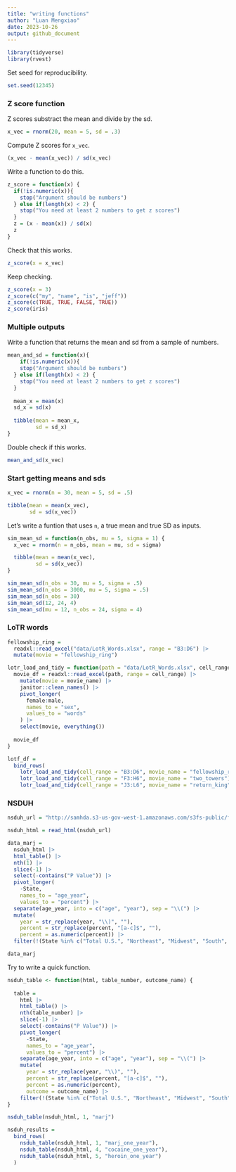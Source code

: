 ```yaml
---
title: "writing functions"
author: "Luan Mengxiao"
date: 2023-10-26
output: github_document
---
```


```r
library(tidyverse)
library(rvest)
```

Set seed for reproducibility.

```r
set.seed(12345)
```

### Z score function

Z scores substract the mean and divide by the sd.

```r
x_vec = rnorm(20, mean = 5, sd = .3)
```

Compute Z scores for `x_vec`.

```r
(x_vec - mean(x_vec)) / sd(x_vec)
```

Write a function to do this.

```r
z_score = function(x) {
  if(!is.numeric(x)){
    stop("Argument should be numbers")
  } else if(length(x) < 2) {
    stop("You need at least 2 numbers to get z scores")
  }
  z = (x - mean(x)) / sd(x)
  z
}
```

Check that this works.

```r
z_score(x = x_vec)
```

Keep checking.

```r
z_score(x = 3)
z_score(c("my", "name", "is", "jeff"))
z_score(c(TRUE, TRUE, FALSE, TRUE))
z_score(iris)
```

### Multiple outputs

Write a function that returns the mean and sd from a sample of numbers.

```r
mean_and_sd = function(x){
    if(!is.numeric(x)){
    stop("Argument should be numbers")
  } else if(length(x) < 2) {
    stop("You need at least 2 numbers to get z scores")
  }
  
  mean_x = mean(x)
  sd_x = sd(x)
  
  tibble(mean = mean_x,
         sd = sd_x)
}
```

Double check if this works.

```r
mean_and_sd(x_vec)
```

### Start getting means and sds

```r
x_vec = rnorm(n = 30, mean = 5, sd = .5)

tibble(mean = mean(x_vec),
       sd = sd(x_vec))
```

Let's write a funtion that uses `n`, a true mean and true SD as inputs.

```r
sim_mean_sd = function(n_obs, mu = 5, sigma = 1) {
  x_vec = rnorm(n = n_obs, mean = mu, sd = sigma)

  tibble(mean = mean(x_vec),
         sd = sd(x_vec))
}

sim_mean_sd(n_obs = 30, mu = 5, sigma = .5)
sim_mean_sd(n_obs = 3000, mu = 5, sigma = .5)
sim_mean_sd(n_obs = 30)
sim_mean_sd(12, 24, 4)
sim_mean_sd(mu = 12, n_obs = 24, sigma = 4)
```

### LoTR words

```r
fellowship_ring = 
  readxl::read_excel("data/LotR_Words.xlsx", range = "B3:D6") |>
  mutate(movie = "fellowship_ring")

lotr_load_and_tidy = function(path = "data/LotR_Words.xlsx", cell_range, movie_name) {
  movie_df = readxl::read_excel(path, range = cell_range) |>
    mutate(movie = movie_name) |>
    janitor::clean_names() |>
    pivot_longer(
      female:male,
      names_to = "sex",
      values_to = "words"
    ) |>
    select(movie, everything())
  
  movie_df
}

lotf_df = 
  bind_rows(
    lotr_load_and_tidy(cell_range = "B3:D6", movie_name = "fellowship_ring"),
    lotr_load_and_tidy(cell_range = "F3:H6", movie_name = "two_towers"),
    lotr_load_and_tidy(cell_range = "J3:L6", movie_name = "return_king"))
```

### NSDUH

```r
nsduh_url = "http://samhda.s3-us-gov-west-1.amazonaws.com/s3fs-public/field-uploads/2k15StateFiles/NSDUHsaeShortTermCHG2015.htm"

nsduh_html = read_html(nsduh_url)

data_marj = 
  nsduh_html |> 
  html_table() |> 
  nth(1) |>
  slice(-1) |> 
  select(-contains("P Value")) |>
  pivot_longer(
    -State,
    names_to = "age_year", 
    values_to = "percent") |>
  separate(age_year, into = c("age", "year"), sep = "\\(") |>
  mutate(
    year = str_replace(year, "\\)", ""),
    percent = str_replace(percent, "[a-c]$", ""),
    percent = as.numeric(percent)) |>
  filter(!(State %in% c("Total U.S.", "Northeast", "Midwest", "South", "West")))

data_marj
```

Try to write a quick function.

```r
nsduh_table <- function(html, table_number, outcome_name) {
  
  table = 
    html |> 
    html_table() |> 
    nth(table_number) |>
    slice(-1) |> 
    select(-contains("P Value")) |>
    pivot_longer(
      -State,
      names_to = "age_year", 
      values_to = "percent") |>
    separate(age_year, into = c("age", "year"), sep = "\\(") |>
    mutate(
      year = str_replace(year, "\\)", ""),
      percent = str_replace(percent, "[a-c]$", ""),
      percent = as.numeric(percent),
      outcome = outcome_name) |>
    filter(!(State %in% c("Total U.S.", "Northeast", "Midwest", "South", "West")))
}

nsduh_table(nsduh_html, 1, "marj")

nsduh_results = 
  bind_rows(
    nsduh_table(nsduh_html, 1, "marj_one_year"),
    nsduh_table(nsduh_html, 4, "cocaine_one_year"),
    nsduh_table(nsduh_html, 5, "heroin_one_year")
  )
```
